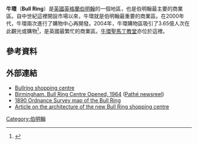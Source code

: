 '''牛環'''（'''Bull Ring'''）是[[英國|英國]][[英格蘭|英格蘭]][[伯明翰|伯明翰]]的一個地區，也是伯明翰最主要的商業區。自中世紀這裡開設市場以來，牛環就是伯明翰最重要的商業區。在2000年代，牛環兩次進行了購物中心再開發。2004年，牛環購物區吸引了3.65億人次在此觀光或購物<ref>{{cite web|url=http://icbirmingham.icnetwork.co.uk/post/news/tm_method=full%26objectid=14600178%26siteid=50002-name_page.html|title=UK's busiest shopping centre|publisher=icBirmingham|accessdate=6 March 2008|archive-date=2009-02-11|archive-url=https://web.archive.org/web/20090211172210/http://icbirmingham.icnetwork.co.uk/post/news/tm_method=full%26objectid=14600178%26siteid=50002-name_page.html|dead-url=no}}</ref>，是英國最繁忙的商業區。[[牛環聖馬丁教堂|牛環聖馬丁教堂]]亦位於這裡。

== 參考資料 ==
{{Reflist}}

== 外部連結 ==
*[http://www.bullring.co.uk/ Bullring shopping centre] {{Wayback|url=http://www.bullring.co.uk/ |date=20160415092953 }}
* [http://www.britishpathe.com/record.php?id=43295 Birmingham. Bull Ring Centre Opened, 1964] ([[Pathé_News|Pathé newsreel]])
*[http://www.british-history.ac.uk/mapsheet.asp?sheetid=10098&ox=2194&oy=1978&zm=1&czm=1&x=301&y=261 1890 Ordnance Survey map of the Bull Ring] {{Wayback|url=http://www.british-history.ac.uk/mapsheet.asp?sheetid=10098&ox=2194&oy=1978&zm=1&czm=1&x=301&y=261 |date=20070928045336 }}
*[https://web.archive.org/web/20090210150954/http://www.benflatman.com/Bull%20Ring/Bull%20Ring.html Article on the architecture of the new Bull Ring shopping centre]

[[Category:伯明翰|Category:伯明翰]]